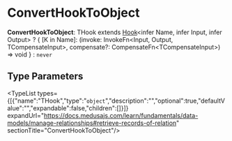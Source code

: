 
# ConvertHookToObject

 **ConvertHookToObject**: THook extends [Hook](../workflows.Hook/page.mdx)&#60;infer Name, infer Input, infer Output&#62; ? &#123; [K in Name]: (invoke: InvokeFn&#60;Input, Output, TCompensateInput&#62;, compensate?: CompensateFn&#60;TCompensateInput&#62;) =&#62; void &#125; : `never`

## Type Parameters

<TypeList types={[{"name":"THook","type":"`object`","description":"","optional":true,"defaultValue":"","expandable":false,"children":[]}]} expandUrl="https://docs.medusajs.com/learn/fundamentals/data-models/manage-relationships#retrieve-records-of-relation" sectionTitle="ConvertHookToObject"/>

